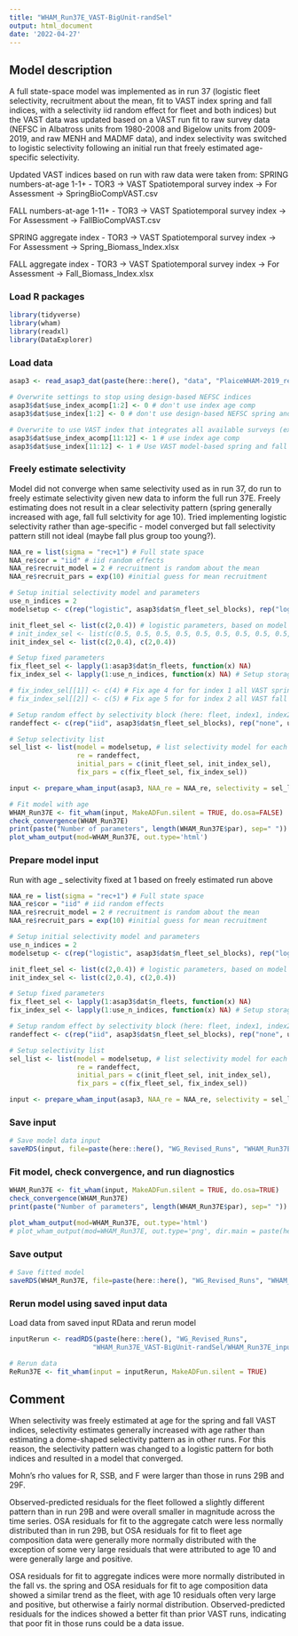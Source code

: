 ```yaml
---
title: "WHAM_Run37E_VAST-BigUnit-randSel"
output: html_document
date: '2022-04-27'
---
```


## Model description
A full state-space model was implemented as in run 37 (logistic fleet selectivity, recruitment about the mean, fit to VAST index spring and fall indices, with a selectivity iid random effect for fleet and both indices) but the VAST data was updated based on a VAST run fit to raw survey data (NEFSC in Albatross units from 1980-2008 and Bigelow units from 2009-2019, and raw MENH and MADMF data), and index selectivity was switched to logistic selectivity following an initial run that freely estimated age-specific selectivity. 

Updated VAST indices based on run with raw data were taken from:
SPRING numbers-at-age 1-1+
- TOR3 -> VAST Spatiotemporal survey index -> For Assessment -> SpringBioCompVAST.csv

FALL numbers-at-age 1-11+
- TOR3 -> VAST Spatiotemporal survey index -> For Assessment -> FallBioCompVAST.csv

SPRING aggregate index 
- TOR3 -> VAST Spatiotemporal survey index -> For Assessment -> Spring_Biomass_Index.xlsx

FALL aggregate index
- TOR3 -> VAST Spatiotemporal survey index -> For Assessment -> Fall_Biomass_Index.xlsx

### Load R packages
```r
library(tidyverse)
library(wham)
library(readxl)
library(DataExplorer)
```

### Load data
```r
asap3 <- read_asap3_dat(paste(here::here(), "data", "PlaiceWHAM-2019_revised_NEFSC-LW-WAA_StateVASTIndices-BigUnitUpdate.DAT", sep="/"))

# Overwrite settings to stop using design-based NEFSC indices
asap3$dat$use_index_acomp[1:2] <- 0 # don't use index age comp
asap3$dat$use_index[1:2] <- 0 # don't use design-based NEFSC spring and fall indices

# Overwrite to use VAST index that integrates all available surveys (except LPUE index)
asap3$dat$use_index_acomp[11:12] <- 1 # use index age comp
asap3$dat$use_index[11:12] <- 1 # Use VAST model-based spring and fall indices

```

### Freely estimate selectivity
Model did not converge when same selectivity used as in run 37, do run to freely estimate selectivity given new data to inform the full run 37E. Freely estimating does not result in a clear selectivity pattern (spring generally increased with age, fall full selctivity for age 10). Tried implementing logistic selectivity rather than age-specific - model converged but fall selectivity pattern still not ideal (maybe fall plus group too young?).

```r
NAA_re = list(sigma = "rec+1") # Full state space
NAA_re$cor = "iid" # iid random effects
NAA_re$recruit_model = 2 # recruitment is random about the mean
NAA_re$recruit_pars = exp(10) #initial guess for mean recruitment

# Setup initial selectivity model and parameters
use_n_indices = 2
modelsetup <- c(rep("logistic", asap3$dat$n_fleet_sel_blocks), rep("logistic", use_n_indices))# rep("age-specific", use_n_indices))

init_fleet_sel <- list(c(2,0.4)) # logistic parameters, based on model type
# init_index_sel <- list(c(0.5, 0.5, 0.5, 0.5, 0.5, 0.5, 0.5, 0.5, 0.5, 0.5, 0.5), # all VAST spring
init_index_sel <- list(c(2,0.4), c(2,0.4))

# Setup fixed parameters
fix_fleet_sel <- lapply(1:asap3$dat$n_fleets, function(x) NA) 
fix_index_sel <- lapply(1:use_n_indices, function(x) NA) # Setup storage object to populate 

# fix_index_sel[[1]] <- c(4) # Fix age 4 for for index 1 all VAST spring
# fix_index_sel[[2]] <- c(5) # Fix age 5 for for index 2 all VAST fall

# Setup random effect by selectivity block (here: fleet, index1, index2)
randeffect <- c(rep("iid", asap3$dat$n_fleet_sel_blocks), rep("none", use_n_indices))

# Setup selectivity list
sel_list <- list(model = modelsetup, # list selectivity model for each fleet and index
                 re = randeffect,
                 initial_pars = c(init_fleet_sel, init_index_sel),
                 fix_pars = c(fix_fleet_sel, fix_index_sel))

input <- prepare_wham_input(asap3, NAA_re = NAA_re, selectivity = sel_list, model_name = "WHAM_Run37E") 

# Fit model with age 
WHAM_Run37E <- fit_wham(input, MakeADFun.silent = TRUE, do.osa=FALSE) 
check_convergence(WHAM_Run37E)
print(paste("Number of parameters", length(WHAM_Run37E$par), sep=" "))
plot_wham_output(mod=WHAM_Run37E, out.type='html')
```

### Prepare model input
Run with age _ selectivity fixed at 1 based on freely estimated run above
```r
NAA_re = list(sigma = "rec+1") # Full state space
NAA_re$cor = "iid" # iid random effects
NAA_re$recruit_model = 2 # recruitment is random about the mean
NAA_re$recruit_pars = exp(10) #initial guess for mean recruitment

# Setup initial selectivity model and parameters
use_n_indices = 2
modelsetup <- c(rep("logistic", asap3$dat$n_fleet_sel_blocks), rep("logistic", use_n_indices))

init_fleet_sel <- list(c(2,0.4)) # logistic parameters, based on model type
init_index_sel <- list(c(2,0.4), c(2,0.4)) 

# Setup fixed parameters
fix_fleet_sel <- lapply(1:asap3$dat$n_fleets, function(x) NA) 
fix_index_sel <- lapply(1:use_n_indices, function(x) NA) # Setup storage object to populate 

# Setup random effect by selectivity block (here: fleet, index1, index2)
randeffect <- c(rep("iid", asap3$dat$n_fleet_sel_blocks), rep("none", use_n_indices))

# Setup selectivity list
sel_list <- list(model = modelsetup, # list selectivity model for each fleet and index
                 re = randeffect,
                 initial_pars = c(init_fleet_sel, init_index_sel),
                 fix_pars = c(fix_fleet_sel, fix_index_sel))

input <- prepare_wham_input(asap3, NAA_re = NAA_re, selectivity = sel_list, model_name = "WHAM_Run37E") 
```

### Save input
```r
# Save model data input
saveRDS(input, file=paste(here::here(), "WG_Revised_Runs", "WHAM_Run37E_VAST-BigUnit-randSel", "WHAM_Run37E_input.rds", sep="/"))
```

### Fit model, check convergence, and run diagnostics
```r
WHAM_Run37E <- fit_wham(input, MakeADFun.silent = TRUE, do.osa=TRUE) 
check_convergence(WHAM_Run37E)
print(paste("Number of parameters", length(WHAM_Run37E$par), sep=" "))

plot_wham_output(mod=WHAM_Run37E, out.type='html')
# plot_wham_output(mod=WHAM_Run37E, out.type='png', dir.main = paste(here::here(), "WHAM_Run37E", sep="/"))
```

### Save output
```r
# Save fitted model
saveRDS(WHAM_Run37E, file=paste(here::here(), "WG_Revised_Runs", "WHAM_Run37E_VAST-BigUnit-randSel", "WHAM_Run37E_model.rds", sep="/"))
```

### Rerun model using saved input data
Load data from saved input RData and rerun model
```r
inputRerun <- readRDS(paste(here::here(), "WG_Revised_Runs",
                     "WHAM_Run37E_VAST-BigUnit-randSel/WHAM_Run37E_input.rds", sep="/"))

# Rerun data
ReRun37E <- fit_wham(input = inputRerun, MakeADFun.silent = TRUE)
```

## Comment
When selectivity was freely estimated at age for the spring and fall VAST indices, selectivity estimates generally increased with age rather than estimating a dome-shaped selectivity pattern as in other runs. For this reason, the selectivity pattern was changed to a logistic pattern for both indices and resulted in a model that converged.

Mohn's rho values for R, SSB, and F were larger than those in runs 29B and 29F. 

Observed-predicted residuals for the fleet followed a slightly different pattern than in run 29B and were overall smaller in magnitude across the time series. OSA residuals for fit to the aggregate catch were less normally distributed than in run 29B, but OSA residuals for fit to fleet age composition data were generally more normally distributed with the exception of some very large residuals that were attributed to age 10 and were generally large and positive. 

OSA residuals for fit to aggregate indices were more normally distributed in the fall vs. the spring and OSA residuals for fit to age composition data showed a similar trend as the fleet, with age 10 residuals often very large and positive, but otherwise a fairly normal distribution. Observed-predicted residuals for the indices showed a better fit than prior VAST runs, indicating that poor fit in those runs could be a data issue.

